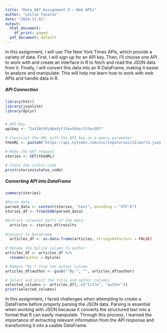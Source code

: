 ```yaml
---
title: "Data 607 Assignment 9 – Web APIs"
author: "Leslie Tavarez"
date: "2024-11-01"
output:
  html_document:
    df_print: paged
  pdf_document: default
---
```

In this assignment, I will use The New York Times APIs, which provide a variety of data. First, I will sign up for an API key. Then, I’ll choose one API to work with and create an interface in R to fetch and read the JSON data from it. Finally, I will convert this data into an R DataFrame, making it easier to analyze and manipulate. This will help me learn how to work with web APIs and handle data in R.


##### API Connection 
```r
library(httr)
library(jsonlite)
library(dplyr)


# API Key
apikey <- "IsXIAthPjA6e9jFJJevYb5xrlSfecGDf"

# Construct the URL with the API key as a query parameter
theURL <- paste0("https://api.nytimes.com/svc/topstories/v2/world.json?api-key=", apikey)

# Make the GET request
stories <- GET(theURL)

# Check the status code
print(stories$status_code)

```
##### Converting API into DataFrame
```r
summary(stories)

#Parse data
parsed_data <- content(stories, "text", encoding = "UTF-8")
stories_df <- fromJSON(parsed_data)

#Extract relevant parts of the data
  articles <- stories_df$results
  
#Convert to DataFrame
  articles_df <- as.data.frame(articles, stringsAsFactors = FALSE)
  
# Rename the byline column to author
articles_df <- articles_df %>%
  rename(author = byline)

# Remove "By " from the author column
articles_df$author <- gsub("^By ", "", articles_df$author)

# Select and print the title and author columns
selected_columns <- articles_df[, c("title", "author")]
print(selected_columns)
```

In this assignment, I faced challenges when attempting to create a DataFrame before properly parsing the JSON data. Parsing is essential when working with JSON because it converts the structured text into a format that R can easily manipulate. Through this process, I learned the importance of extracting relevant information from the API response and transforming it into a usable DataFrame. 